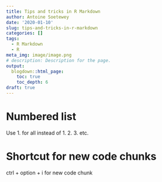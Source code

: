 ```yaml
---
title: Tips and tricks in R Markdown
author: Antoine Soetewey
date: '2020-01-10'
slug: tips-and-tricks-in-r-markdown
categories: []
tags:
  - R Markdown
  - R
meta_img: image/image.png
# description: Description for the page.
output:
  blogdown::html_page:
    toc: true
    toc_depth: 6
draft: true
---
```


# Numbered list

Use 1. for all instead of 1. 2. 3. etc.

# Shortcut for new code chunks

ctrl + option + i for new code chunk

